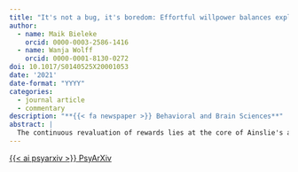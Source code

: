 ```yaml
---
title: "It's not a bug, it's boredom: Effortful willpower balances exploitation and exploration"
author:
  - name: Maik Bieleke
    orcid: 0000-0003-2586-1416
  - name: Wanja Wolff
    orcid: 0000-0001-8130-0272
doi: 10.1017/S0140525X20001053
date: '2021'
date-format: "YYYY"
categories:
  - journal article
  - commentary
description: "**{{< fa newspaper >}} Behavioral and Brain Sciences**"
abstract: |
  The continuous revaluation of rewards lies at the core of Ainslie's account of willpower. Yet, he does not explicate the underlying experiential mechanisms. We draw upon theoretical, neuroscientific, and computational evidence to demonstrate that boredom evokes revaluation. By biasing behavior toward exploration, boredom necessitates effortful willpower to balance it against exploitation, thereby rendering suppression a highly adaptive function of willpower.
---
```


<!-- PsyArXiv -->
<a 
  target = "_blank"
  class = "btn btn-dark rounded-pill"
  href = "https://doi.org/10.31234/osf.io/k6tjn"
  role = "button">
{{< ai psyarxiv >}} PsyArXiv
</a>
